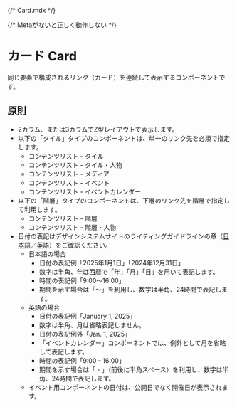 {/* Card.mdx */}


{/* Metaがないと正しく動作しない */}

<Meta title="Card" of={CardStories} />

# カード Card

同じ要素で構成されるリンク（カード）を連続して表示するコンポーネントです。

## 原則

- 2カラム、または3カラムでZ型レイアウトで表示します。
- 以下の「タイル」タイプのコンポーネントは、単一のリンク先を必須で指定します。
  - コンテンツリスト - タイル
  - コンテンツリスト - タイル・人物
  - コンテンツリスト - メディア
  - コンテンツリスト - イベント
  - コンテンツリスト - イベントカレンダー
- 以下の「階層」タイプのコンポーネントは、下層のリンク先を階層で指定して利用します。
  - コンテンツリスト - 階層
  - コンテンツリスト - 階層・人物
- 日付の表記はデザインシステムサイトのライティングガイドラインの章（<a href="https://design-system.isct.ac.jp/ja/documents/writing-guidelines/basic-policy/japanese#%E6%95%B0%E5%AD%97%E3%81%AE%E8%A1%A8%E8%A8%98" target="_blank">日本語</a>／<a href="https://design-system.isct.ac.jp/ja/documents/writing-guidelines/basic-policy/english#%E6%95%B0%E5%AD%97%E3%81%AE%E8%A1%A8%E8%A8%98" target="_blank">英語</a>）をご確認ください。
  - 日本語の場合
    - 日付の表記例「2025年1月1日」「2024年12月31日」
    - 数字は半角、年は西暦で「年」「月」「日」を用いて表記します。
    - 時間の表記例「9:00〜16:00」
    - 期間を示す場合は「〜」を利用し、数字は半角、24時間で表記します。
  - 英語の場合
    - 日付の表記例「January 1, 2025」
    - 数字は半角、月は省略表記しません。
    - 日付の表記例外「Jan. 1, 2025」
    - 「イベントカレンダー」コンポーネントでは、例外として月を省略して表記します。
    - 時間の表記例「9:00 - 16:00」
    - 期間を示す場合は「 - 」（前後に半角スペース）を利用し、数字は半角、24時間で表記します。
  - イベント用コンポーネントの日付は、公開日でなく開催日が表示されます。

<Canvas />
